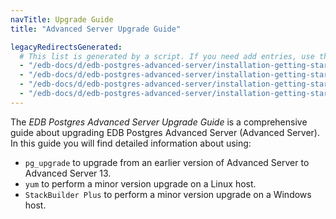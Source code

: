```yaml
---
navTitle: Upgrade Guide
title: "Advanced Server Upgrade Guide"

legacyRedirectsGenerated:
  # This list is generated by a script. If you need add entries, use the `legacyRedirects` key.
  - "/edb-docs/d/edb-postgres-advanced-server/installation-getting-started/upgrade-guide/13/index.html"
  - "/edb-docs/d/edb-postgres-advanced-server/installation-getting-started/upgrade-guide/13/conclusion.html"
  - "/edb-docs/d/edb-postgres-advanced-server/installation-getting-started/upgrade-guide/13/introduction.html"
  - "/edb-docs/d/edb-postgres-advanced-server/installation-getting-started/upgrade-guide/13/genindex.html"
---
```


The *EDB Postgres Advanced Server Upgrade Guide* is a comprehensive guide about upgrading EDB Postgres Advanced Server (Advanced Server). In this guide you will find detailed information about using:

-   `pg_upgrade` to upgrade from an earlier version of Advanced Server to Advanced Server 13.
-   `yum` to perform a minor version upgrade on a Linux host.
-   `StackBuilder Plus` to perform a minor version upgrade on a Windows host.
